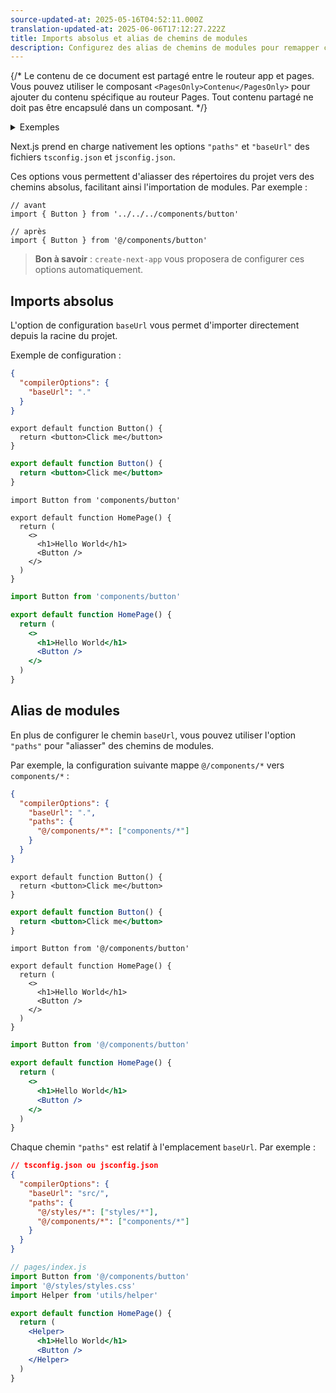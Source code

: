 ```yaml
---
source-updated-at: 2025-05-16T04:52:11.000Z
translation-updated-at: 2025-06-06T17:12:27.222Z
title: Imports absolus et alias de chemins de modules
description: Configurez des alias de chemins de modules pour remapper certains chemins d'import.
---
```


{/* Le contenu de ce document est partagé entre le routeur app et pages. Vous pouvez utiliser le composant `<PagesOnly>Contenu</PagesOnly>` pour ajouter du contenu spécifique au routeur Pages. Tout contenu partagé ne doit pas être encapsulé dans un composant. */}

<details>
  <summary>Exemples</summary>

- [Imports absolus et alias](https://github.com/vercel/next.js/tree/canary/examples/with-absolute-imports)

</details>

Next.js prend en charge nativement les options `"paths"` et `"baseUrl"` des fichiers `tsconfig.json` et `jsconfig.json`.

Ces options vous permettent d'aliasser des répertoires du projet vers des chemins absolus, facilitant ainsi l'importation de modules. Par exemple :

```tsx
// avant
import { Button } from '../../../components/button'

// après
import { Button } from '@/components/button'
```

> **Bon à savoir** : `create-next-app` vous proposera de configurer ces options automatiquement.

## Imports absolus

L'option de configuration `baseUrl` vous permet d'importer directement depuis la racine du projet.

Exemple de configuration :

```json filename="tsconfig.json ou jsconfig.json"
{
  "compilerOptions": {
    "baseUrl": "."
  }
}
```

```tsx filename="components/button.tsx" switcher
export default function Button() {
  return <button>Click me</button>
}
```

```jsx filename="components/button.js" switcher
export default function Button() {
  return <button>Click me</button>
}
```

```tsx filename="app/page.tsx" switcher
import Button from 'components/button'

export default function HomePage() {
  return (
    <>
      <h1>Hello World</h1>
      <Button />
    </>
  )
}
```

```jsx filename="app/page.js" switcher
import Button from 'components/button'

export default function HomePage() {
  return (
    <>
      <h1>Hello World</h1>
      <Button />
    </>
  )
}
```

## Alias de modules

En plus de configurer le chemin `baseUrl`, vous pouvez utiliser l'option `"paths"` pour "aliasser" des chemins de modules.

Par exemple, la configuration suivante mappe `@/components/*` vers `components/*` :

```json filename="tsconfig.json ou jsconfig.json"
{
  "compilerOptions": {
    "baseUrl": ".",
    "paths": {
      "@/components/*": ["components/*"]
    }
  }
}
```

```tsx filename="components/button.tsx" switcher
export default function Button() {
  return <button>Click me</button>
}
```

```jsx filename="components/button.js" switcher
export default function Button() {
  return <button>Click me</button>
}
```

```tsx filename="app/page.tsx" switcher
import Button from '@/components/button'

export default function HomePage() {
  return (
    <>
      <h1>Hello World</h1>
      <Button />
    </>
  )
}
```

```jsx filename="app/page.js" switcher
import Button from '@/components/button'

export default function HomePage() {
  return (
    <>
      <h1>Hello World</h1>
      <Button />
    </>
  )
}
```

Chaque chemin `"paths"` est relatif à l'emplacement `baseUrl`. Par exemple :

```json
// tsconfig.json ou jsconfig.json
{
  "compilerOptions": {
    "baseUrl": "src/",
    "paths": {
      "@/styles/*": ["styles/*"],
      "@/components/*": ["components/*"]
    }
  }
}
```

```jsx
// pages/index.js
import Button from '@/components/button'
import '@/styles/styles.css'
import Helper from 'utils/helper'

export default function HomePage() {
  return (
    <Helper>
      <h1>Hello World</h1>
      <Button />
    </Helper>
  )
}
```